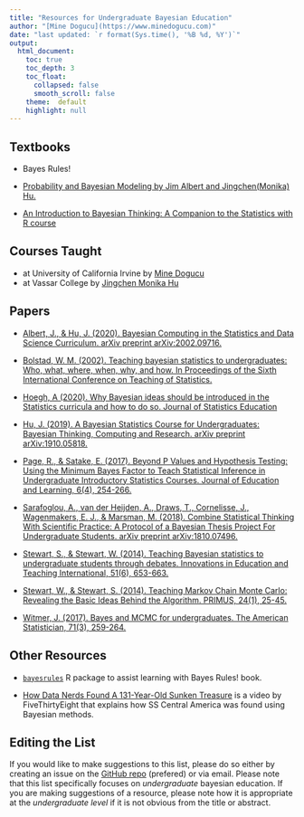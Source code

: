 ```yaml
---
title: "Resources for Undergraduate Bayesian Education"
author: "[Mine Dogucu](https://www.minedogucu.com)"
date: "last updated: `r format(Sys.time(), '%B %d, %Y')`"
output: 
  html_document:
    toc: true
    toc_depth: 3
    toc_float: 
      collapsed: false
      smooth_scroll: false
    theme:  default
    highlight: null
---
```



## Textbooks

- Bayes Rules! 

- [Probability and Bayesian Modeling by Jim Albert and Jingchen(Monika) Hu.](https://bayesball.github.io/BOOK/probability-a-measurement-of-uncertainty.html)

- [An Introduction to Bayesian Thinking: A Companion to the Statistics with R course](https://statswithr.github.io/book/)

## Courses Taught 
 
- at University of California Irvine by [Mine Dogucu](http://mdogucu.ics.uci.edu/teaching/stats115-wi20/main.html)  
- at Vassar College by [Jingchen Monika Hu](https://github.com/monika76five/Undergrad-Bayesian-Statistics)



## Papers

- [Albert, J., & Hu, J. (2020). Bayesian Computing in the Statistics and Data Science Curriculum. arXiv preprint arXiv:2002.09716.](https://arxiv.org/abs/2002.09716)

- [Bolstad, W. M. (2002). Teaching bayesian statistics to undergraduates: Who, what, where, when, why, and how. In Proceedings of the Sixth International Conference on Teaching of Statistics.](http://citeseerx.ist.psu.edu/viewdoc/download?doi=10.1.1.215.6479&rep=rep1&type=pdf)

- [Hoegh, A (2020). Why Bayesian ideas should be introduced in the
Statistics curricula and how to do so. Journal of Statistics Education](https://amstat.tandfonline.com/doi/pdf/10.1080/10691898.2020.1841591)

- [Hu, J. (2019). A Bayesian Statistics Course for Undergraduates: Bayesian Thinking, Computing and Research. arXiv preprint arXiv:1910.05818.](https://arxiv.org/abs/1910.05818)

- [Page, R., & Satake, E. (2017). Beyond P Values and Hypothesis Testing: Using the Minimum Bayes Factor to Teach Statistical Inference in Undergraduate Introductory Statistics Courses. Journal of Education and Learning, 6(4), 254-266.](https://eric.ed.gov/?id=EJ1150444)

- [Sarafoglou, A., van der Heijden, A., Draws, T., Cornelisse, J., Wagenmakers, E. J., & Marsman, M. (2018). Combine Statistical Thinking With Scientific Practice: A Protocol of a Bayesian Thesis Project For Undergraduate Students. arXiv preprint arXiv:1810.07496.](https://arxiv.org/abs/1810.07496)

- [Stewart, S., & Stewart, W. (2014). Teaching Bayesian statistics to undergraduate students through debates. Innovations in Education and Teaching International, 51(6), 653-663.](https://www.tandfonline.com/doi/full/10.1080/14703297.2013.791553?mobileUi=0)

- [Stewart, W., & Stewart, S. (2014). Teaching Markov Chain Monte Carlo: Revealing the Basic Ideas Behind the Algorithm. PRIMUS, 24(1), 25-45.](https://www.tandfonline.com/doi/full/10.1080/10511970.2013.824054)

- [Witmer, J. (2017). Bayes and MCMC for undergraduates. The American Statistician, 71(3), 259-264.](https://www.tandfonline.com/doi/full/10.1080/00031305.2017.1305289)


## Other Resources 

- [`bayesrules`]() R package to assist learning with Bayes Rules! book.


- [How Data Nerds Found A 131-Year-Old Sunken Treasure](https://fivethirtyeight.com/features/how-data-nerds-found-a-131-year-old-sunken-treasure/) is a video by FiveThirtyEight that explains how SS Central America was found using Bayesian methods. 



## Editing the List

If you would like to make suggestions to this list, please do so either by creating an issue on the [GitHub repo](https://www.github.com/mdogucu/undergrad-bayes) (prefered) or via email. Please note that this list specifically focuses on _undergraduate_ bayesian education. If you are making suggestions of a resource, please note how it is appropriate at the _undergraduate level_ if it is not obvious from the title or abstract. 

